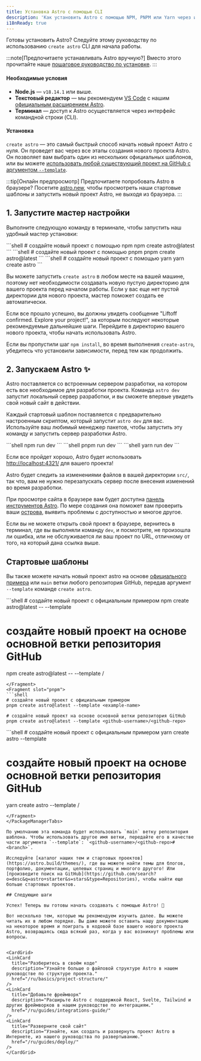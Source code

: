 ```yaml
---
title: Установка Astro с помощью CLI
description: 'Как установить Astro с помощью NPM, PNPM или Yarn через инструмент create-astro CLI.'
i18nReady: true
---
```



Готовы установить Astro? Следуйте этому руководству по использованию `create astro` CLI для начала работы.

:::note[Предпочитаете устанавливать Astro вручную?]
Вместо этого прочитайте наше [пошаговое руководство по установке](/ru/install/manual/).
:::

#### Необходимые условия

- **Node.js** — `v18.14.1` или выше.
- **Текстовый редактор** — мы рекомендуем [VS Code](https://code.visualstudio.com/) с нашим [официальным расширением Astro](https://marketplace.visualstudio.com/items?itemName=astro-build.astro-vscode).
- **Терминал** — доступ к Astro осуществляется через интерфейс командной строки (CLI).

#### Установка

`create astro` — это самый быстрый способ начать новый проект Astro с нуля. Он проведет вас через все этапы создания нового проекта Astro. Он позволяет вам выбрать один из нескольких официальных шаблонов, или вы можете [использовать любой существующий проект на GitHub с аргументом `--template`](#стартовые-шаблоны).

:::tip[Онлайн предпросмотр]
Предпочитаете попробовать Astro в браузере? Посетите [astro.new](https://astro.new/), чтобы просмотреть наши стартовые шаблоны и запустить новый проект Astro, не выходя из браузера.
:::

## 1. Запустите мастер настройки

Выполните следующую команду в терминале, чтобы запустить наш удобный мастер установки:

<PackageManagerTabs>
  <Fragment slot="npm">
  ```shell
  # создайте новый проект с помощью npm
  npm create astro@latest
  ```
  </Fragment>
  <Fragment slot="pnpm">
  ```shell
  # создайте новый проект с помощью pnpm
  pnpm create astro@latest
  ```
  </Fragment>
  <Fragment slot="yarn">
  ```shell
  # создайте новый проект с помощью yarn
  yarn create astro
  ```
  </Fragment>
</PackageManagerTabs>

Вы можете запустить `create astro` в любом месте на вашей машине, поэтому нет необходимости создавать новую пустую директорию для вашего проекта перед началом работы. Если у вас еще нет пустой директории для нового проекта, мастер поможет создать ее автоматически.

Если все прошло успешно, вы должны увидеть сообщение "Liftoff confirmed. Explore your project!", за которым последуют некоторые рекомендуемые дальнейшие шаги. Перейдите в директорию вашего нового проекта, чтобы начать использовать Astro.

Если вы пропустили шаг `npm install`, во время выполнения `create-astro`, убедитесь что установили зависимости, перед тем как продолжить.

## 2. Запускаем Astro ✨

Astro поставляется со встроенным сервером разработки, на котором есть все необходимое для разработки проекта. Команда `astro dev` запустит локальный сервер разработки, и вы сможете впервые увидеть свой новый сайт в действии.

Каждый стартовый шаблон поставляется с предварительно настроенным скриптом, который запустит `astro dev` для вас. Используйте ваш любимый менеджер пакетов, чтобы запустить эту команду и запустить сервер разработки Astro.

<PackageManagerTabs>
  <Fragment slot="npm">
  ```shell
  npm run dev
  ```
  </Fragment>
  <Fragment slot="pnpm">
  ```shell
  pnpm run dev
  ```
  </Fragment>
  <Fragment slot="yarn">
  ```shell
  yarn run dev
  ```
  </Fragment>
</PackageManagerTabs>


Если все пройдет хорошо, Astro будет использовать [http://localhost:4321/](http://localhost:4321/) для вашего проекта!

Astro будет следить за изменениями файлов в вашей директории `src/`, так что, вам не нужно перезапускать сервер после внесения изменений 
во время разработки.

При просмотре сайта в браузере вам будет доступна [панель инструментов Astro](/ru/reference/configuration-reference/#dev-toolbar-options). По мере создания она поможет вам проверить ваши [острова](/ru/concepts/islands/), выявить проблемы с доступностью и многое другое.

Если вы не можете открыть свой проект в браузере, вернитесь в терминал, где вы выполняли команду `dev`, и посмотрите, не произошла ли ошибка, или не обслуживается ли ваш проект по URL, отличному от того, на который дана ссылка выше.

## Стартовые шаблоны

Вы также можете начать новый проект astro на основе [официального примера](https://github.com/withastro/astro/tree/main/examples) или `main` ветки любого репозитория GitHub, передав аргумент `--template` команде `create astro`.

<PackageManagerTabs>
  <Fragment slot="npm">
  ```shell
  # создайте новый проект с официальным примером
  npm create astro@latest -- --template <example-name>

  # создайте новый проект на основе основной ветки репозитория GitHub
  npm create astro@latest -- --template <github-username>/<github-repo>
  ```
  </Fragment>
  <Fragment slot="pnpm">
  ```shell
  # создайте новый проект с официальным примером
  pnpm create astro@latest --template <example-name>
  
  # создайте новый проект на основе основной ветки репозитория GitHub
  pnpm create astro@latest --template <github-username>/<github-repo>
  ```
  </Fragment>
  <Fragment slot="yarn">
  ```shell
  # создайте новый проект с официальным примером
  yarn create astro --template <example-name>
  
  # создайте новый проект на основе основной ветки репозитория GitHub
  yarn create astro --template <github-username>/<github-repo>
  ```
  </Fragment>
</PackageManagerTabs>

По умолчанию эта команда будет использовать `main` ветку репозитория шаблона. Чтобы использовать другое имя ветки, передайте его в качестве части аргумента `--template`: `<github-username>/<github-repo>#<branch>`.

Исследуйте [каталог наших тем и стартовых проектов](https://astro.build/themes/), где вы можете найти темы для блогов, портфолио, документации, целевых страниц и многого другого! Или [произведите поиск на GitHub](https://github.com/search?o=desc&q=astro+starter&s=stars&type=Repositories), чтобы найти еще больше стартовых проектов.

## Следующие шаги

Успех! Теперь вы готовы начать создавать с помощью Astro! 🥳

Вот несколько тем, которые мы рекомендуем изучить далее. Вы можете читать их в любом порядке. Вы даже можете оставить нашу документацию на некоторое время и поиграть в кодовой базе вашего нового проекта Astro, возвращаясь сюда всякий раз, когда у вас возникнут проблемы или вопросы.


<CardGrid>
  <LinkCard
    title="Разберитесь в своём коде"
    description="Узнайте больше о файловой структуре Astro в нашем руководстве по структуре проекта."
    href="/ru/basics/project-structure/"
  />
  <LinkCard
    title="Добавьте фреймворк"
    description="Расширьте Astro с поддержкой React, Svelte, Tailwind и других фреймворков в нашем руководстве по интеграциям."
    href="/ru/guides/integrations-guide/"
  />
  <LinkCard
    title="Разверните свой сайт"
    description="Узнайте, как создать и развернуть проект Astro в Интернете, из нашего руководства по развертыванию."
    href="/ru/guides/deploy/"
  />
</CardGrid>